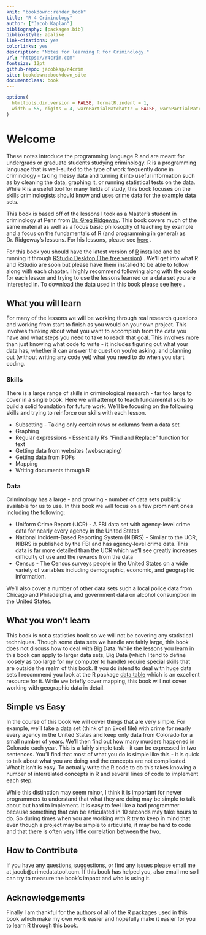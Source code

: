 ```yaml
--- 
knit: "bookdown::render_book"
title: "R 4 Criminology"
author: ["Jacob Kaplan"]
bibliography: [packages.bib]
biblio-style: apalike
link-citations: yes
colorlinks: yes
description: "Notes for learning R for Criminology."
url: "https://r4crim.com"
fontsize: 12pt
github-repo: jacobkap/r4crim
site: bookdown::bookdown_site
documentclass: book
---
```


```r
options(
  htmltools.dir.version = FALSE, formatR.indent = 1,
  width = 55, digits = 4, warnPartialMatchAttr = FALSE, warnPartialMatchDollar = FALSE
)
```

# Welcome {-}

These notes introduce the programming language R and are meant for undergrads or graduate students studying criminology. R is a programming language that is well-suited to the type of work frequently done in criminology - taking messy data and turning it into useful information such as by cleaning the data, graphing it, or running statistical tests on the data. While R is a useful tool for many fields of study, this book focuses on the skills criminologists should know and uses crime data for the example data sets. 

This book is based off of the lessons I took as a Master's student in criminology at Penn from [Dr. Greg Ridgeway](https://crim.sas.upenn.edu/people/greg-ridgeway). This book covers much of the same material as well as a focus basic philosophy of teaching by example and a focus on the fundamentals of R (and programming in general) as Dr. Ridgeway's lessons. For his lessons, please see [here](https://github.com/gregridgeway/R4crim) .

For this book you should have the latest version of [R](https://cloud.r-project.org/) installed and be running it through [RStudio Desktop (The free version)](https://www.rstudio.com/products/rstudio/download/) . We'll get into what R and RStudio are soon but please have them installed to be able to follow along with each chapter. I highly recommend following along with the code for each lesson and trying to use the lessons learned on a data set you are interested in. To download the data used in this book please see [here](https://github.com/jacobkap/r4crimz/tree/master/data) .

## What you will learn {-}

For many of the lessons we will be working through real research questions and working from start to finish as you would on your own project. This involves thinking about what you want to accomplish from the data you have and what steps you need to take to reach that goal. This involves more than just knowing what code to write - it includes figuring out what your data has, whether it can answer the question you're asking, and planning out (without writing any code yet) what you need to do when you start coding. 

### Skills {-}

There is a large range of skills in criminological research - far too large to cover in a single book. Here we will attempt to teach fundamental skills to build a solid foundation for future work. We'll be focusing on the following skills and trying to reinforce our skills with each lesson. 

  * Subsetting - Taking only certain rows or columns from a data set
  * Graphing
  * Regular expressions - Essentially R's "Find and Replace" function for text
  * Getting data from websites (webscraping)
  * Getting data from PDFs
  * Mapping
  * Writing documents through R

### Data {-}

Criminology has a large - and growing - number of data sets publicly available for us to use. In this book we will focus on a few prominent ones including the following:

  * Uniform Crime Report (UCR) - A FBI data set with agency-level crime data for nearly every agency in the United States
  * National Incident-Based Reporting System (NIBRS) - Similar to the UCR, NIBRS is published by the FBI and has agency-level crime data. This data is far more detailed than the UCR which we'll see greatly increases difficulty of use and the rewards from the data
  * Census - The Census surveys people in the United States on a wide variety of variables including demographic, economic, and geographic information. 
  
We'll also cover a number of other data sets such a local police data from Chicago and Philadelphia, and government data on alcohol consumption in the United States.

## What you won't learn {-}

This book is not a statistics book so we will not be covering any statistical techniques. Though some data sets we handle are fairly large, this book does not discuss how to deal with Big Data. While the lessons you learn in this book can apply to larger data sets, Big Data (which I tend to define loosely as too large for my computer to handle) require special skills that are outside the realm of this book. If you do intend to deal with huge data sets I recommend you look at the R package [data.table](https://github.com/Rdatatable/data.table/wiki) which is an excellent resource for it. While we briefly cover mapping, this book will not cover working with geographic data in detail. 

## Simple vs Easy {-}

In the course of this book we will cover things that are very simple. For example, we'll take a data set (think of an Excel file) with crime for nearly every agency in the United States and keep only data from Colorado for a small number of years. We'll then find out how many murders happened in Colorado each year. This is a fairly simple task - it can be expressed in two sentences. You'll find that most of what you do is simple like this - it is quick to talk about what you are doing and the concepts are not complicated. What it isn't is easy. To actually write the R code to do this takes knowing a number of interrelated concepts in R and several lines of code to implement each step. 

While this distinction may seem minor, I think it is important for newer programmers to understand that what they are doing may be simple to talk about but hard to implement. It is easy to feel like a bad programmer because something that can be articulated in 10 seconds may take hours to do. So during times when you are working with R try to keep in mind that even though a project may be simple to articulate, it may be hard to code and that there is often very little correlation between the two.

## How to Contribute {-}

If you have any questions, suggestions, or find any issues please email me at jacob@crimedatatool.com. If this book has helped you, also email me so I can try to measure the book's impact and who is using it. 

## Acknowledgements {-}

Finally I am thankful for the authors of all of the R packages used in this book which make my own work easier and hopefully make it easier for you to learn R through this book.